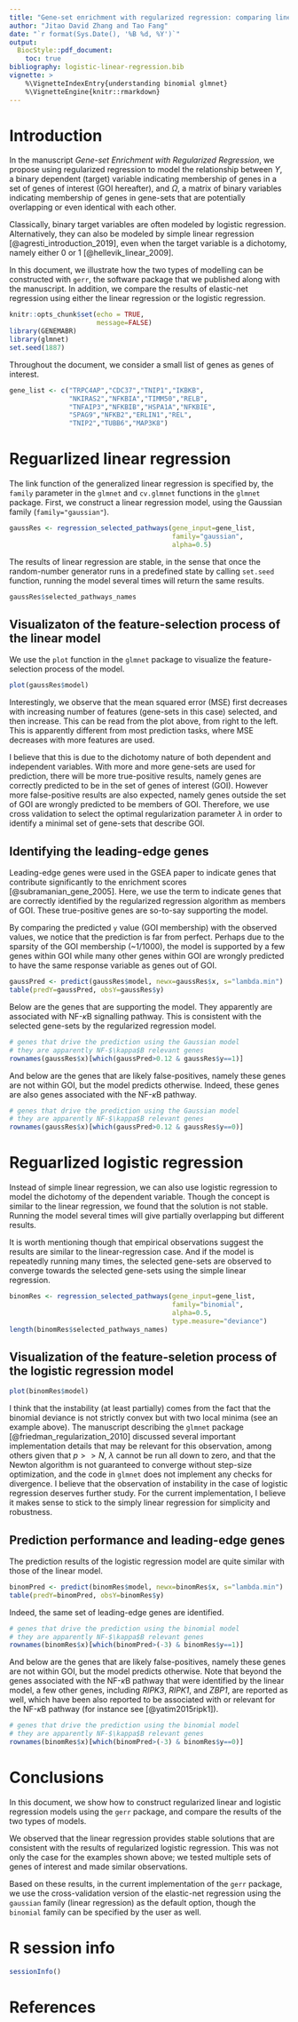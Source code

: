```yaml
---
title: "Gene-set enrichment with regularized regression: comparing linear versus logistic regression"
author: "Jitao David Zhang and Tao Fang"
date: "`r format(Sys.Date(), '%B %d, %Y')`"
output: 
  BiocStyle::pdf_document:
    toc: true
bibliography: logistic-linear-regression.bib
vignette: >
    %\VignetteIndexEntry{understanding binomial glmnet}
    %\VignetteEngine{knitr::rmarkdown}
---
```


# Introduction

In the manuscript *Gene-set Enrichment with Regularized Regression*, we propose using regularized regression to model the relationship between $Y$, a binary dependent (target) variable indicating membership of genes in a set of genes of interest (GOI hereafter), and $\Omega$, a matrix of binary variables indicating membership of genes in gene-sets that are potentially overlapping or even identical with each other.

Classically, binary target variables are often modeled by logistic regression. Alternatively, they can also be modeled by simple linear regression [@agresti_introduction_2019], even when the target variable is a dichotomy, namely either $0$ or $1$ [@hellevik_linear_2009]. 

In this document, we illustrate how the two types of modelling can be constructed with `gerr`, the software package that we published along with the manuscript. In addition, we compare the results of elastic-net regression using either the linear regression or the logistic regression.

```r
knitr::opts_chunk$set(echo = TRUE,
                      message=FALSE)
library(GENEMABR) 
library(glmnet)
set.seed(1887)
```  


Throughout the document, we consider a small list of genes as genes of interest.

```r
gene_list <- c("TRPC4AP","CDC37","TNIP1","IKBKB",
               "NKIRAS2","NFKBIA","TIMM50","RELB",
               "TNFAIP3","NFKBIB","HSPA1A","NFKBIE",
               "SPAG9","NFKB2","ERLIN1","REL",
               "TNIP2","TUBB6","MAP3K8")
```

# Reguarlized linear regression

The link function of the generalized linear regression is specified by, the `family` parameter in the `glmnet` and `cv.glmnet` functions in the `glmnet` package. First, we construct a linear regression model, using the Gaussian family (`family="gaussian"`).

```r
gaussRes <- regression_selected_pathways(gene_input=gene_list, 
                                         family="gaussian",
                                         alpha=0.5)
```
 
The results of linear regression are stable, in the sense that once the random-number generator runs in a predefined state by calling `set.seed` function, running the model several times will return the same results.

```r
gaussRes$selected_pathways_names
```

## Visualizaton of the feature-selection process of the linear model

We use the `plot` function in the `glmnet` package to visualize the feature-selection process of the model.

```r
plot(gaussRes$model)
```

Interestingly, we observe that the mean squared error (MSE) first decreases with increasing number of features (gene-sets in this case) selected, and then increase. This can be read from the plot above, from right to the left. This is apparently different from most prediction tasks, where MSE decreases with more features are used.

I believe that this is due to the dichotomy nature of both dependent and independent variables. With more and more gene-sets are used for prediction, there will be more true-positive results, namely genes are correctly predicted to be in the set of genes of interest (GOI). However more false-positive results are also expected, namely genes outside the set of GOI are wrongly predicted to be members of GOI. Therefore, we use cross validation to select the optimal regularization parameter $\lambda$ in order to identify a minimal set of gene-sets that describe GOI.

## Identifying the leading-edge genes

Leading-edge genes were used in the GSEA paper to indicate genes that contribute significantly to the enrichment scores [@subramanian_gene_2005]. Here, we use the term to indicate genes that are correctly identified by the regularized regression algorithm as members of GOI. These true-positive genes are so-to-say supporting the model.

By comparing the predicted `y` value (GOI membership) with the observed values, we notice that the prediction is far from perfect. Perhaps due to the sparsity of the GOI membership (~1/1000), the model is supported by a few genes within GOI while many other genes within GOI are wrongly predicted to have the same response variable as genes out of GOI.

```r
gaussPred <- predict(gaussRes$model, newx=gaussRes$x, s="lambda.min")
table(predY=gaussPred, obsY=gaussRes$y)
```

Below are the genes that are supporting the model. They apparently are associated with NF-$\kappa$B signalling pathway. This is consistent with the selected gene-sets by the regularized regression model.

```r
# genes that drive the prediction using the Gaussian model
# they are apparently NF-$\kappa$B relevant genes
rownames(gaussRes$x)[which(gaussPred>0.12 & gaussRes$y==1)]
```

And below are the genes that are likely false-positives, namely these genes are not within GOI, but the model predicts otherwise. Indeed, these genes are also genes associated with the NF-$\kappa$B pathway.

```r
# genes that drive the prediction using the Gaussian model
# they are apparently NF-$\kappa$B relevant genes 
rownames(gaussRes$x)[which(gaussPred>0.12 & gaussRes$y==0)]
```

# Reguarlized logistic regression

Instead of simple linear regression, we can also use logistic regression to model the dichotomy of the dependent variable. Though the concept is similar to the linear regression, we found that the solution is not stable. Running the model several times will give partially overlapping but different results. 

It is worth mentioning though that empirical observations suggest the results are similar to the linear-regression case. And if the model is repeatedly running many times, the selected gene-sets are observed to converge towards the  selected gene-sets using the simple linear regression. 

```r
binomRes <- regression_selected_pathways(gene_input=gene_list,
                                         family="binomial",
                                         alpha=0.5,
                                         type.measure="deviance")
length(binomRes$selected_pathways_names)
```

## Visualization of the feature-seletion process of the logistic regression model

```r
plot(binomRes$model)
```

I think that the instability (at least partially) comes from the fact that the binomial deviance is not strictly convex but with two local minima (see an example above). The manuscript describing the `glmnet` package [@friedman_regularization_2010] discussed several important implementation details that may be relevant for this observation, among others given that $p >> N$, $\lambda$ cannot be run all down to zero, and that the Newton algorithm is not guaranteed to converge without step-size optimization, and the code in `glmnet` does not implement any checks for divergence. I believe that the observation of instability in the case of logistic regression deserves further study. For the current implementation, I believe it makes sense to stick to the simply linear regression for simplicity and robustness.

## Prediction performance and leading-edge genes

The prediction results of the logistic regression model are quite similar with those of the linear model.

```r
binomPred <- predict(binomRes$model, newx=binomRes$x, s="lambda.min")
table(predY=binomPred, obsY=binomRes$y)
```

Indeed, the same set of leading-edge genes are identified.

```r
# genes that drive the prediction using the binomial model
# they are apparently NF-$\kappa$B relevant genes
rownames(binomRes$x)[which(binomPred>(-3) & binomRes$y==1)]
```

And below are the genes that are likely false-positives, namely these genes are not within GOI, but the model predicts otherwise. Note that beyond the genes associated with the NF-$\kappa$B pathway that were identified by the linear model, a few other genes, including *RIPK3*, *RIPK1*, and *ZBP1*, are reported as well, which  have been also reported to be associated with or relevant for the NF-$\kappa$B pathway (for instance see [@yatim2015ripk1]).

```r
# genes that drive the prediction using the binomial model
# they are apparently NF-$\kappa$B relevant genes 
rownames(binomRes$x)[which(binomPred>(-3) & binomRes$y==0)]
```

# Conclusions

In this document, we show how to construct regularized linear and logistic regression models using the `gerr` package, and compare the results of the two types of models.

We observed that the linear regression provides stable solutions that are consistent with the results of regularized logistic regression. This was not only the case for the examples shown above; we tested multiple sets of genes of interest and made similar observations. 

Based on these results, in the current implementation of the `gerr` package, we use the cross-validation version of the elastic-net regression using the  `gaussian` family (linear regression) as the default option, though the `binomial` family can be specified by the user as well.

# R session info

```r
sessionInfo()
```

# References
